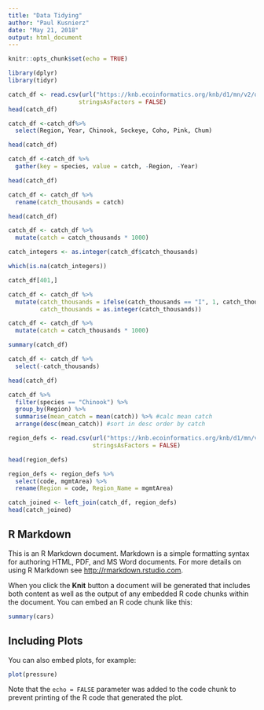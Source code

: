 ```yaml
---
title: "Data Tidying"
author: "Paul Kusnierz"
date: "May 21, 2018"
output: html_document
---
```


```r
knitr::opts_chunk$set(echo = TRUE)
```

```r
library(dplyr)
library(tidyr)
```
```r
catch_df <- read.csv(url("https://knb.ecoinformatics.org/knb/d1/mn/v2/object/df35b.302.1", method = "libcurl"),
                    stringsAsFactors = FALSE)
head(catch_df)
```
 
```r
catch_df <-catch_df%>%
  select(Region, Year, Chinook, Sockeye, Coho, Pink, Chum)
```

```r
head(catch_df)
```

```r
catch_df <-catch_df %>%
  gather(key = species, value = catch, -Region, -Year)
```

```r
head(catch_df)
```


```r
catch_df <- catch_df %>% 
  rename(catch_thousands = catch)
```

```r
head(catch_df)
```

```r
catch_df <- catch_df %>%
  mutate(catch = catch_thousands * 1000)
```
```r
catch_integers <- as.integer(catch_df$catch_thousands)
```

```r
which(is.na(catch_integers))
```

```r
catch_df[401,]
```

```r
catch_df <- catch_df %>%
  mutate(catch_thousands = ifelse(catch_thousands == "I", 1, catch_thousands),
         catch_thousands = as.integer(catch_thousands))
```

```r
catch_df <- catch_df %>%
  mutate(catch = catch_thousands * 1000)
```

```r
summary(catch_df)
```


```r
catch_df <- catch_df %>% 
  select(-catch_thousands)
```

```r
head(catch_df)
```

```r
catch_df %>% 
  filter(species == "Chinook") %>%
  group_by(Region) %>%
  summarise(mean_catch = mean(catch)) %>% #calc mean catch
  arrange(desc(mean_catch)) #sort in desc order by catch
```

```r
region_defs <- read.csv(url("https://knb.ecoinformatics.org/knb/d1/mn/v2/object/df35b.303.1", method = "libcurl"),
                        stringsAsFactors = FALSE)
```

```r
head(region_defs)
```

```r
region_defs <- region_defs %>%
  select(code, mgmtArea) %>%
  rename(Region = code, Region_Name = mgmtArea)
```

```r
catch_joined <- left_join(catch_df, region_defs)
head(catch_joined)
```







## R Markdown

This is an R Markdown document. Markdown is a simple formatting syntax for authoring HTML, PDF, and MS Word documents. For more details on using R Markdown see <http://rmarkdown.rstudio.com>.

When you click the **Knit** button a document will be generated that includes both content as well as the output of any embedded R code chunks within the document. You can embed an R code chunk like this:

```r
summary(cars)
```

## Including Plots

You can also embed plots, for example:

```r
plot(pressure)
```

Note that the `echo = FALSE` parameter was added to the code chunk to prevent printing of the R code that generated the plot.
